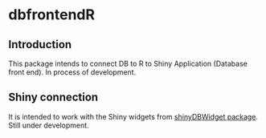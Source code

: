 # dbfrontendR

## Introduction

This package intends to connect DB to R to Shiny Application (Database front end). In process of development.

## Shiny connection

It is intended to work with the Shiny widgets from [shinyDBWidget package](https://github.com/sumprain/shinyDBWidget). Still under development.
